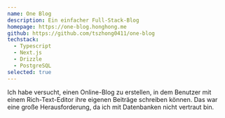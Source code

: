 ```yaml
---
name: One Blog
description: Ein einfacher Full-Stack-Blog
homepage: https://one-blog.honghong.me
github: https://github.com/tszhong0411/one-blog
techstack:
  - Typescript
  - Next.js
  - Drizzle
  - PostgreSQL
selected: true
---
```


Ich habe versucht, einen Online-Blog zu erstellen, in dem Benutzer mit einem Rich-Text-Editor ihre eigenen Beiträge schreiben können. Das war eine große Herausforderung, da ich mit Datenbanken nicht vertraut bin.
